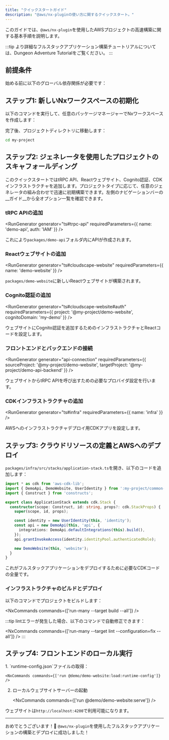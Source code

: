 ```yaml
---
title: "クイックスタートガイド"
description: "@aws/nx-pluginの使い方に関するクイックスタート。"
---
```





このガイドでは、`@aws/nx-plugin`を使用したAWSプロジェクトの高速構築に関する基本手順を説明します。

:::tip
より詳細なフルスタックアプリケーション構築チュートリアルについては、<Link path="get_started/tutorials/dungeon-game/overview">Dungeon Adventure Tutorial</Link>をご覧ください。
:::

## 前提条件

始める前に以下のグローバル依存関係が必要です：

<Snippet name="prerequisites" />

## ステップ1: 新しいNxワークスペースの初期化

以下のコマンドを実行して、任意のパッケージマネージャーでNxワークスペースを作成します：

<CreateNxWorkspaceCommand workspace="my-project" />

完了後、プロジェクトディレクトリに移動します：

```sh
cd my-project
```

## ステップ2: ジェネレータを使用したプロジェクトのスキャフォールディング

このクイックスタートではtRPC API、Reactウェブサイト、Cognito認証、CDKインフラストラクチャを追加します。プロジェクトタイプに応じて、任意のジェネレータの組み合わせで迅速に初期構築できます。左側のナビゲーションバーの__ガイド__から全オプション一覧を確認できます。

### tRPC APIの追加

<RunGenerator generator="ts#trpc-api" requiredParameters={{ name: 'demo-api', auth: 'IAM' }} />

これにより`packages/demo-api`フォルダ内にAPIが作成されます。

### Reactウェブサイトの追加

<RunGenerator generator="ts#cloudscape-website" requiredParameters={{ name: 'demo-website' }} />

`packages/demo-website`に新しいReactウェブサイトが構築されます。

### Cognito認証の追加

<RunGenerator generator="ts#cloudscape-website#auth" requiredParameters={{ project: '@my-project/demo-website', cognitoDomain: 'my-demo' }} />

ウェブサイトにCognito認証を追加するためのインフラストラクチャとReactコードを設定します。

### フロントエンドとバックエンドの接続

<RunGenerator generator="api-connection" requiredParameters={{ sourceProject: '@my-project/demo-website', targetProject: '@my-project/demo-api-backend' }} />

ウェブサイトからtRPC APIを呼び出すための必要なプロバイダ設定を行います。

### CDKインフラストラクチャの追加

<RunGenerator generator="ts#infra" requiredParameters={{ name: 'infra' }} />

AWSへのインフラストラクチャデプロイ用CDKアプリを設定します。

## ステップ3: クラウドリソースの定義とAWSへのデプロイ

`packages/infra/src/stacks/application-stack.ts`を開き、以下のコードを追加します：

```typescript
import * as cdk from 'aws-cdk-lib';
import { DemoApi, DemoWebsite, UserIdentity } from ':my-project/common-constructs';
import { Construct } from 'constructs';

export class ApplicationStack extends cdk.Stack {
  constructor(scope: Construct, id: string, props?: cdk.StackProps) {
    super(scope, id, props);

    const identity = new UserIdentity(this, 'identity');
    const api = new DemoApi(this, 'api', {
      integrations: DemoApi.defaultIntegrations(this).build(),
    });
    api.grantInvokeAccess(identity.identityPool.authenticatedRole);

    new DemoWebsite(this, 'website');
  }
}
```

これがフルスタックアプリケーションをデプロイするために必要なCDKコードの全量です。

### インフラストラクチャのビルドとデプロイ

以下のコマンドでプロジェクトをビルドします：

<NxCommands commands={['run-many --target build --all']} />

:::tip
lintエラーが発生した場合、以下のコマンドで自動修正できます：

<NxCommands commands={['run-many --target lint --configuration=fix --all']} />
:::

## ステップ4: フロントエンドのローカル実行

<Steps>
1. `runtime-config.json`ファイルの取得：

    <NxCommands commands={['run @demo/demo-website:load:runtime-config']} />

2. ローカルウェブサイトサーバーの起動

    <NxCommands commands={['run @demo/demo-website:serve']} />
</Steps>

ウェブサイトは`http://localhost:4200`で利用可能になります。

---

おめでとうございます！🎉 `@aws/nx-plugin`を使用したフルスタックアプリケーションの構築とデプロイに成功しました！